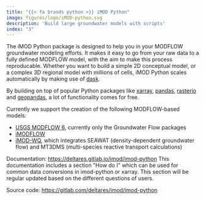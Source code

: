 ```yaml
---
title: "{{< fa brands python >}} iMOD Python"
image: figures/logo/iMOD-python.svg
description: 'Build large groundwater models with scripts'
index: "3"
---
```


The iMOD Python package is designed to help you in your MODFLOW
groundwater modeling efforts. It makes it easy to go from your raw data
to a fully defined MODFLOW model, with the aim to make this process
reproducable. Whether you want to build a simple 2D conceptual model, or
a complex 3D regional model with millions of cells, iMOD Python scales
automatically by making use of [dask](https://dask.org/).

By building on top of popular Python packages like
[xarray](http://xarray.pydata.org/),
[pandas](http://pandas.pydata.org/),
[rasterio](https://rasterio.readthedocs.io/en/latest/) and
[geopandas](http://geopandas.org/), a lot of functionality comes for
free.

Currently we support the creation of the following MODFLOW-based models:

-   [USGS MODFLOW
    6](https://www.usgs.gov/software/modflow-6-usgs-modular-hydrologic-model),
    currently only the Groundwater Flow packages
-   [iMODFLOW](https://oss.deltares.nl/web/imod)
-   [iMOD-WQ](https://oss.deltares.nl/web/imod), which integrates SEAWAT
    (density-dependent groundwater flow) and MT3DMS (multi-species
    reactive transport calculations)

Documentation: <https://deltares.gitlab.io/imod/imod-python> This
documentation includes a section \"How do I\" which can be used for
common data conversions in imod-python or xarray. This section will be
regular updated based on the different questions of users.

Source code: <https://gitlab.com/deltares/imod/imod-python>
